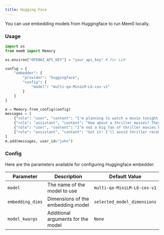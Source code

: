 ```yaml
---
title: Hugging Face
---
```


You can use embedding models from Huggingface to run Mem0 locally.

### Usage

```python
import os
from mem0 import Memory

os.environ["OPENAI_API_KEY"] = "your_api_key" # For LLM

config = {
    "embedder": {
        "provider": "huggingface",
        "config": {
            "model": "multi-qa-MiniLM-L6-cos-v1"
        }
    }
}

m = Memory.from_config(config)
messages = [
    {"role": "user", "content": "I'm planning to watch a movie tonight. Any recommendations?"},
    {"role": "assistant", "content": "How about a thriller movies? They can be quite engaging."},
    {"role": "user", "content": "I’m not a big fan of thriller movies but I love sci-fi movies."},
    {"role": "assistant", "content": "Got it! I'll avoid thriller recommendations and suggest sci-fi movies in the future."}
]
m.add(messages, user_id="john")
```

### Config

Here are the parameters available for configuring Huggingface embedder:

| Parameter | Description | Default Value |
| --- | --- | --- |
| `model` | The name of the model to use | `multi-qa-MiniLM-L6-cos-v1` |
| `embedding_dims` | Dimensions of the embedding model | `selected_model_dimensions` |
| `model_kwargs` | Additional arguments for the model | `None` |
